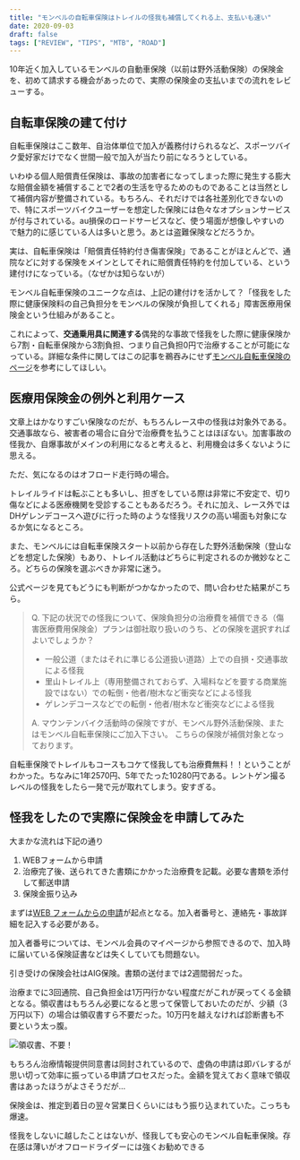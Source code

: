 ```yaml
---
title: "モンベルの自転車保険はトレイルの怪我も補償してくれる上、支払いも速い"
date: 2020-09-03
draft: false
tags: ["REVIEW", "TIPS", "MTB", "ROAD"]
---
```


10年近く加入しているモンベルの自動車保険（以前は野外活動保険）の保険金を、初めて請求する機会があったので、実際の保険金の支払いまでの流れをレビューする。

## 自転車保険の建て付け

自転車保険はここ数年、自治体単位で加入が義務付けられるなど、スポーツバイク愛好家だけでなく世間一般で加入が当たり前になろうとしている。

いわゆる個人賠償責任保険は、事故の加害者になってしまった際に発生する膨大な賠償金額を補償することで2者の生活を守るためのものであることは当然として補償内容が整備されている。もちろん、それだけでは各社差別化できないので、特にスポーツバイクユーザーを想定した保険には色々なオプションサービスが付与されている。au損保のロードサービスなど、使う場面が想像しやすいので魅力的に感じている人は多いと思う。あとは盗難保険などだろうか。

実は、自転車保険は「賠償責任特約付き傷害保険」であることがほとんどで、通院などに対する保険をメインとしてそれに賠償責任特約を付加している、という建付けになっている。（なぜかは知らないが）

モンベル自転車保険のユニークな点は、上記の建付けを活かして？「怪我をした際に健康保険料の自己負担分をモンベルの保険が負担してくれる」障害医療用保険金という仕組みがあること。

これによって、**交通乗用具に関連する**偶発的な事故で怪我をした際に健康保険から7割・自転車保険から3割負担、つまり自己負担0円で治療することが可能になっている。詳細な条件に関してはこの記事を鵜吞みにせず[モンベル自転車保険のページ](https://hoken.montbell.jp/aigbicycle/)を参考にしてほしい。

## 医療用保険金の例外と利用ケース

文章上はかなりすごい保険なのだが、もちろんレース中の怪我は対象外である。交通事故なら、被害者の場合に自分で治療費を払うことはほぼない。加害事故の怪我か、自爆事故がメインの利用になると考えると、利用機会は多くないように思える。

ただ、気になるのはオフロード走行時の場合。

トレイルライドは転ぶことも多いし、担ぎをしている際は非常に不安定で、切り傷などによる医療機関を受診することもあるだろう。それに加え、レース外ではDHゲレンデコースへ遊びに行った時のような怪我リスクの高い場面も対象になるか気になるところ。

また、モンベルには自転車保険スタート以前から存在した野外活動保険（登山などを想定した保険）もあり、トレイル活動はどちらに判定されるのか微妙なところ。どちらの保険を選ぶべきか非常に迷う。

公式ページを見てもどうにも判断がつかなかったので、問い合わせた結果がこちら。

> Q. 下記の状況での怪我について、保険負担分の治療費を補償できる（傷害医療費用保険金）プランは御社取り扱いのうち、どの保険を選択すればよいでしょうか？
>
> - 一般公道（またはそれに準じる公道扱い道路）上での自損・交通事故による怪我
> - 里山トレイル上（専用整備されておらず、入場料などを要する商業施設ではない）での転倒・他者/樹木など衝突などによる怪我
> - ゲレンデコースなどでの転倒・他者/樹木など衝突などによる怪我
>
> A. マウンテンバイク活動時の保険ですが、モンベル野外活動保険、またはモンベル自転車保険にご加入下さい。
> こちらの保険が補償対象となっております。

自転車保険でトレイルもコースもコケて怪我しても治療費無料！！ということがわかった。ちなみに1年2570円、5年でたった10280円である。レントゲン撮るレベルの怪我をしたら一発で元が取れてしまう。安すぎる。

## 怪我をしたので実際に保険金を申請してみた

大まかな流れは下記の通り

1. WEBフォームから申請
2. 治療完了後、送られてきた書類にかかった治療費を記載。必要な書類を添付して郵送申請
3. 保険金振り込み

まずは[WEB フォームからの申請](https://hoken.montbell.jp/injury/)が起点となる。加入者番号と、連絡先・事故詳細を記入する必要がある。

加入者番号については、モンベル会員のマイページから参照できるので、加入時に届いている保険証書などは失くしていても問題ない。

引き受けの保険会社はAIG保険。書類の送付までは2週間弱だった。

治療までに3回通院、自己負担金は1万円行かない程度だがこれが戻ってくる金額となる。領収書はもちろん必要になると思って保管しておいたのだが、少額（3万円以下）の場合は領収書すら不要だった。10万円を越えなければ診断書も不要という太っ腹。

![領収書、不要！](./under_30k.jpg)

もちろん治療情報提供同意書は同封されているので、虚偽の申請は即バレするが思い切って効率に振っている申請プロセスだった。金額を覚えておく意味で領収書はあったほうがよさそうだが…

保険金は、推定到着日の翌々営業日くらいにはもう振り込まれていた。こっちも爆速。

怪我をしないに越したことはないが、怪我しても安心のモンベル自転車保険。存在感は薄いがオフロードライダーには強くお勧めできる

<LinkBox isAmazonLink url="https://www.amazon.co.jp/dp/B00UD39YII/" />
